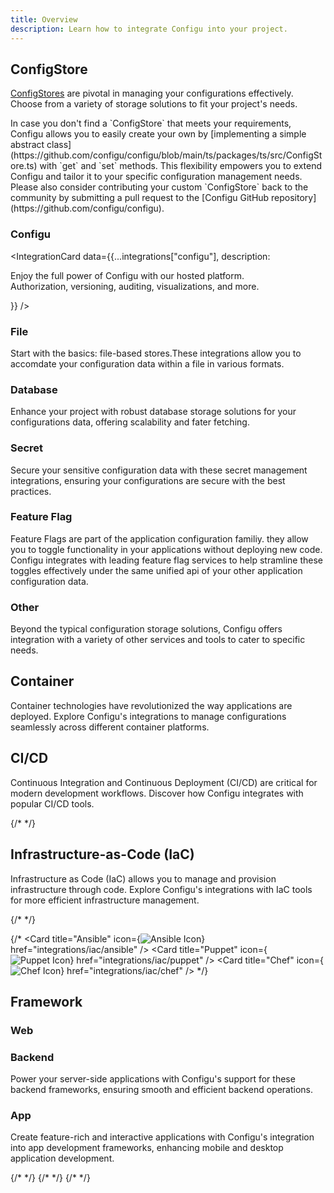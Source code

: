 ```yaml
---
title: Overview
description: Learn how to integrate Configu into your project.
---
```



<Construction />

## ConfigStore

[ConfigStores](/introduction/concepts#configstore) are pivotal in managing your configurations effectively. Choose from a variety of storage solutions to fit your project's needs.

<Tip>
In case you don't find a `ConfigStore` that meets your requirements, Configu allows you to easily create your own by [implementing a simple abstract class](https://github.com/configu/configu/blob/main/ts/packages/ts/src/ConfigStore.ts) with `get` and `set` methods. This flexibility empowers you to extend Configu and tailor it to your specific configuration management needs.
Please also consider contributing your custom `ConfigStore` back to the community by submitting a pull request to the [Configu GitHub repository](https://github.com/configu/configu).
</Tip>


### Configu

<IntegrationCard data={{...integrations["configu"], description: <p>Enjoy the full power of Configu with our hosted platform.<br/>Authorization, versioning, auditing, visualizations, and more.</p>}} />

### File

Start with the basics: file-based stores.These integrations allow you to accomdate your configuration data within a file in various formats.

<CardGroup cols={4}>
  <IntegrationCard data={integrations["json-file"]} />
  <IntegrationCard data={integrations["csv-file"]} />
  <IntegrationCard data={integrations["xml-file"]} />
  <IntegrationCard data={integrations["ini-file"]} />
  <IntegrationCard data={integrations["toml-file"]} />
</CardGroup>

### Database

Enhance your project with robust database storage solutions for your configurations data, offering scalability and fater fetching.

<CardGroup cols={4}>
  <IntegrationCard data={integrations["sqlite"]} />
  <IntegrationCard data={integrations["mysql"]} />
  <IntegrationCard data={integrations["mariadb"]} />
  <IntegrationCard data={integrations["postgresql"]} />
  <IntegrationCard data={integrations["cockroachdb"]} />
  <IntegrationCard data={integrations["mssql"]} />
</CardGroup>

### Secret

Secure your sensitive configuration data with these secret management integrations, ensuring your configurations are secure with the best practices.

<CardGroup cols={4}>
  <IntegrationCard data={integrations["hashicorp-vault"]} />
  <IntegrationCard data={integrations["aws-secrets-manager"]} />
  <IntegrationCard data={integrations["azure-key-vault"]} />
  <IntegrationCard data={integrations["gcp-secret-manager"]} />
  <IntegrationCard data={integrations["kubernetes-secret"]} />
</CardGroup>

### Feature Flag

Feature Flags are part of the application configuration familiy. they allow you to toggle functionality in your applications without deploying new code. Configu integrates with leading feature flag services to help stramline these toggles effectively under the same unified api of your other application configuration data.

<CardGroup cols={4}>
  <IntegrationCard data={integrations["launchdarkly"]} />
  <IntegrationCard data={integrations["cloudbees-feature-management"]} />
  <IntegrationCard data={integrations["split"]} />
</CardGroup>

### Other

Beyond the typical configuration storage solutions, Configu offers integration with a variety of other services and tools to cater to specific needs.

<CardGroup cols={4}>
  <IntegrationCard data={integrations["in-memory"]} />
  <IntegrationCard data={integrations["aws-parameter-store"]} />
  <IntegrationCard data={integrations["localforage"]} />
</CardGroup>

## Container

Container technologies have revolutionized the way applications are deployed. Explore Configu's integrations to manage configurations seamlessly across different container platforms.

<CardGroup cols={4}>
  <IntegrationCard data={integrations["docker"]} />
  <IntegrationCard data={integrations["docker-compose"]} />
  <IntegrationCard data={integrations["kubernetes"]} />
  <IntegrationCard data={integrations["aws-ecs"]} />
</CardGroup>

## CI/CD

Continuous Integration and Continuous Deployment (CI/CD) are critical for modern development workflows. Discover how Configu integrates with popular CI/CD tools.

<CardGroup cols={4}>
  <IntegrationCard data={integrations["jenkins"]} />
  <IntegrationCard data={integrations["github-actions"]} />
  <IntegrationCard data={integrations["circleci"]} />
  <IntegrationCard data={integrations["gitlab-cicd"]} />
  {/* <IntegrationCard data={integrations["azure-pipelines"]} /> */}
</CardGroup>

## Infrastructure-as-Code (IaC)

Infrastructure as Code (IaC) allows you to manage and provision infrastructure through code. Explore Configu's integrations with IaC tools for more efficient infrastructure management.

<CardGroup cols={4}>
  <IntegrationCard data={integrations["terraform"]} />
  {/* <IntegrationCard data={integrations["vagrant"]} /> */}
  <IntegrationCard data={integrations["helm"]} />
  <IntegrationCard data={integrations["aws-cdk"]} />
  <IntegrationCard data={integrations["pulumi"]} />
</CardGroup>

{/* <CardGroup cols={4}>
  <Card
    title="Ansible"
    icon={<img alt="Ansible Icon" noZoom src="https://api.iconify.design/logos:ansible.svg?width=24&height=24" />}
    href="integrations/iac/ansible"
  />
  <Card
    title="Puppet"
    icon={<img alt="Puppet Icon" noZoom src="https://api.iconify.design/logos:puppet-icon.svg?width=24&height=24" />}
    href="integrations/iac/puppet"
  />
  <Card
    title="Chef"
    icon={<img alt="Chef Icon" noZoom src="https://api.iconify.design/logos:chef.svg?width=24&height=24" />}
    href="integrations/iac/chef"
  />
</CardGroup> */}

## Framework

### Web

<CardGroup cols={4}>
  <IntegrationCard data={integrations["vite"]} />
  <IntegrationCard data={integrations["nextjs"]} />
  <IntegrationCard data={integrations["remix"]} />
  <IntegrationCard data={integrations["gatsby"]} />
  <IntegrationCard data={integrations["astro"]} />
  <IntegrationCard data={integrations["nuxt"]} />
  <IntegrationCard data={integrations["sveltekit"]} />
</CardGroup>

### Backend

Power your server-side applications with Configu's support for these backend frameworks, ensuring smooth and efficient backend operations.

<CardGroup cols={4}>
  <IntegrationCard data={integrations["express"]} />
  <IntegrationCard data={integrations["nestjs"]} />
  <IntegrationCard data={integrations["fastify"]} />
</CardGroup>

<CardGroup cols={4}>
  <IntegrationCard data={integrations["django"]} />
  <IntegrationCard data={integrations["flask"]} />
  <IntegrationCard data={integrations["fastapi"]} />
</CardGroup>

<CardGroup cols={4}>
  <IntegrationCard data={integrations["laravel"]} />
  <IntegrationCard data={integrations["symfony"]} />
</CardGroup>

<CardGroup cols={4}>
  <IntegrationCard data={integrations["rails"]} />
  <IntegrationCard data={integrations["spring"]} />
  <IntegrationCard data={integrations["aspnet"]} />
</CardGroup>

<CardGroup cols={4}>
  <IntegrationCard data={integrations["wordpress"]} />
  <IntegrationCard data={integrations["strapi"]} />
</CardGroup>

### App

Create feature-rich and interactive applications with Configu's integration into app development frameworks, enhancing mobile and desktop application development.

<CardGroup cols={4}>
  <IntegrationCard data={integrations["expo"]} />
  <IntegrationCard data={integrations["react-native"]} />
  <IntegrationCard data={integrations["flutter"]} />
  {/* <IntegrationCard data={integrations["ionic"]} /> */}
  {/* <IntegrationCard data={integrations["cordova"]} /> */}
</CardGroup>

<CardGroup cols={4}>
  <IntegrationCard data={integrations["electron"]} />
  {/* <IntegrationCard data={integrations["nwjs"]} /> */}
</CardGroup>

